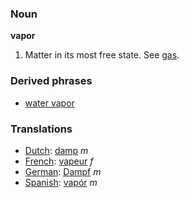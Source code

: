 === Noun ===
'''vapor'''

# Matter in its most free state. See [[gas]].

=== Derived phrases ===
*[[water vapor]]

===Translations===
*[[Dutch]]: [[damp]] ''m''
*[[French]]: [[vapeur]] ''f''
*[[German]]: [[Dampf]] ''m''
*[[Spanish]]: [[vapór]] ''m''